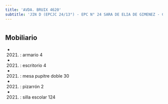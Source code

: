 ```yaml
---
title: 'AVDA. BRUIX 4620'
subtitle: 'JIN D (EPCJC 24/13°) - EPC N° 24 SARA DE ELIA DE GIMENEZ - CECIE N° 13 MARTIN LUTHER KING'
---
```


#


## Mobiliario

*  (2021) : armario 4 

*  (2021) : escritorio 4 

*  (2021) : mesa pupitre doble 30 

*  (2021) : pizarrón 2 

*  (2021) : silla escolar 124 



